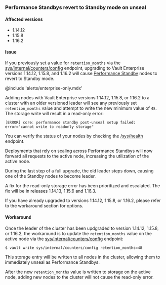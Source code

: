 ### Performance Standbys revert to Standby mode on unseal

#### Affected versions

- 1.14.12
- 1.15.8
- 1.16.2

#### Issue

If you previously set a value for `retention_months` via the
[sys/internal/counters/config](/vault/api-docs/system/internal-counters#update-the-client-count-configuration)
endpoint, upgrading to Vault Enterprise versions 1.14.12, 1.15.8, and 1.16.2
will cause [Performance Standby](/vault/docs/enterprise/performance-standby)
nodes to revert to Standby mode.

@include 'alerts/enterprise-only.mdx'

Adding nodes with Vault Enterprise versions 1.14.12, 1.15.8, or 1.16.2 to a
cluster with an older versioned leader will see any previously set
`retention_months` value and attempt to write the new minimum value of `48`. The
storage write will result in a read-only error:

```
[ERROR] core: performance standby post-unseal setup failed: error="cannot write to readonly storage"
```

You can verify the status of your nodes by checking the
[/sys/health](/vault/api-docs/system/health) endpoint.

Deployments that rely on scaling across Performance Standbys will now forward
all requests to the active node, increasing the utilization of the active node.

<Note title="Post-upgrade cluster membership">
During the last step of a full upgrade, the old leader steps down, causing one
of the Standby nodes to become leader.
</Note>

A fix for the read-only storage error has been prioritized and escalated. The
fix will be in releases 1.14.13, 1.15.9 and 1.16.3.

<Warning title="Important">
If you have already upgraded to versions 1.14.12, 1.15.8, or 1.16.2, please
refer to the workaround section for options.
</Warning>

#### Workaround

Once the leader of the cluster has been updgraded to version 1.14.12, 1.15.8, or
1.16.2, the workaround is to update the `retention_months` value on the active
node via the
[sys/internal/counters/config](/vault/api-docs/system/internal-counters#update-the-client-count-configuration)
endpoint:

```shell
$ vault write sys/internal/counters/config retention_months=48
```

This storage entry will be written to all nodes in the cluster, allowing them to
immediately unseal as Performance Standbys.

After the new `retention_months` value is written to storage on the active node,
adding new nodes to the cluster will not cause the read-only error.

